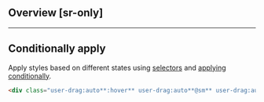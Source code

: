 ## Overview [sr-only]
<Overview/>

---

## Conditionally apply
Apply styles based on different states using [selectors](/guide/state-selectors) and [applying conditionally](/guide/applying-conditionally).
```html
<div class="user-drag:auto**:hover** user-drag:auto**@sm** user-drag:auto**@dark** user-drag:auto**@print**">…</div>
```

